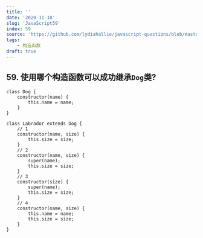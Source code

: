 ```yaml
---
title: ''
date: '2020-11-18'
slug: 'JavaScript59'
index: 59
source: 'https://github.com/lydiahallie/javascript-questions/blob/master/zh-CN/README-zh_CN.md#66-%E4%BD%BF%E7%94%A8%E5%93%AA%E4%B8%AA%E6%9E%84%E9%80%A0%E5%87%BD%E6%95%B0%E5%8F%AF%E4%BB%A5%E6%88%90%E5%8A%9F%E7%BB%A7%E6%89%BFdog%E7%B1%BB'
tags:
    - 构造函数
draft: true
---
```


## 59. 使用哪个构造函数可以成功继承`Dog`类?

```js:index
class Dog {
	constructor(name) {
		this.name = name;
	}
}

class Labrador extends Dog {
	// 1
	constructor(name, size) {
		this.size = size;
	}
	// 2
	constructor(name, size) {
		super(name);
		this.size = size;
	}
	// 3
	constructor(size) {
		super(name);
		this.size = size;
	}
	// 4
	constructor(name, size) {
		this.name = name;
		this.size = size;
	}
}
```
